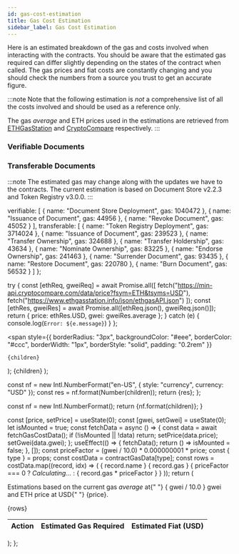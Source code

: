 ```yaml
---
id: gas-cost-estimation
title: Gas Cost Estimation
sidebar_label: Gas Cost Estimation
---
```


Here is an estimated breakdown of the gas and costs involved when interacting with the contracts.
You should be aware that the estimated gas required can differ slightly depending on the states of the contract when called. The gas prices and fiat costs are constantly changing and you should check the numbers from a source you trust to get an accurate figure.

:::note
Note that the following estimation is _not_ a comprehensive list of all the costs involved and should be used as a reference only.

The gas _average_ and ETH prices used in the estimations are retrieved from [ETHGasStation](https://ethgasstation.info/) and [CryptoCompare](https://www.cryptocompare.com/) respectively.
:::

### Verifiable Documents
<PriceTable type="verifiable" />

### Transferable Documents
<PriceTable type="transferable" />

:::note
The estimated gas may change along with the updates we have to the contracts. The current estimation is based on Document Store v2.2.3 and Token Registry v3.0.0.
:::



  verifiable: [
    {
      name: "Document Store Deployment",
      gas: 1040472
    },
    {
      name: "Issuance of Document",
      gas: 44956
    },
    {
      name: "Revoke Document",
      gas: 45052
    }
  ],
  transferable: [
    {
      name: "Token Registry Deployment",
      gas: 3714024
    },
    {
      name: "Issuance of Document",
      gas: 239523
    },
    {
      name: "Transfer Ownership",
      gas: 324688
    },
    {
      name: "Transfer Holdership",
      gas: 43634
    },
    {
      name: "Nominate Ownership",
      gas: 83225
    },
    {
      name: "Endorse Ownership",
      gas: 241463
    },
    {
      name: "Surrender Document",
      gas: 93435
    },
    {
      name: "Restore Document",
      gas: 220780
    },
    {
      name: "Burn Document",
      gas: 56532
    }
  ]
};

  try {
    const [ethReq, gweiReq] = await Promise.all([
      fetch("https://min-api.cryptocompare.com/data/price?fsym=ETH&tsyms=USD"),
      fetch("https://www.ethgasstation.info/json/ethgasAPI.json")
    ]);
    const [ethRes, gweiRes] = await Promise.all([ethReq.json(), gweiReq.json()]);
    return {
      price: ethRes.USD,
      gwei: gweiRes.average
    };
  } catch (e) {
    console.log(`Error: ${e.message}`)
  }
};

  <span
    style={{
      borderRadius: "3px",
      backgroundColor: "#eee",
      borderColor: "#ccc",
      borderWidth: "1px",
      borderStyle: "solid",
      padding: "0.2rem"
    }}
  >
    {children}
  </span>
);

  <StyledTag>
    <FiatTag>{children}</FiatTag>
  </StyledTag>
);

  const nf = new Intl.NumberFormat("en-US", {
    style: "currency",
    currency: "USD"
  });
  const res = nf.format(Number(children));
  return <span>{res}</span>;
};

  const nf = new Intl.NumberFormat();
  return <span>{nf.format(children)}</span>;
}

  const [price, setPrice] = useState(0);
  const [gwei, setGwei] = useState(0);
  let isMounted = true;
  const fetchData = async () => {
    const data = await fetchGasCostData();
    if (!isMounted || !data) return;
    setPrice(data.price);
    setGwei(data.gwei);
  };
  useEffect(() => {
    fetchData();
    return () => isMounted = false;
  }, []);
  const priceFactor = (gwei / 10.0) * 0.000000001 * price;
  const { type } = props;
  const costData = contractGasData[type];
  const rows = costData.map((record, idx) => (
    <tr key={idx}>
      <td>{ record.name }</td>
      <td><GasTag>{ record.gas }</GasTag></td>
      <td>
        {
          priceFactor === 0
            ? <em>Calculating...</em>
            : <FiatTag>{ record.gas * priceFactor }</FiatTag>
        }
      </td>
    </tr>
  ));
  return (
    <div>
      <p>
        Estimations based on the current gas <em>average</em> at{" "}
        <StyledTag>{ gwei / 10.0 } gwei</StyledTag> and ETH price at USD{" "}
        <StyledFiatTag>{price}</StyledFiatTag>.
      </p>
      <table>
        <thead>
          <tr>
            <th>Action</th>
            <th>Estimated Gas Required</th>
            <th>Estimated Fiat (USD)</th>
          </tr>
        </thead>
        <tbody>{rows}</tbody>
      </table>
    </div>
  );
};
